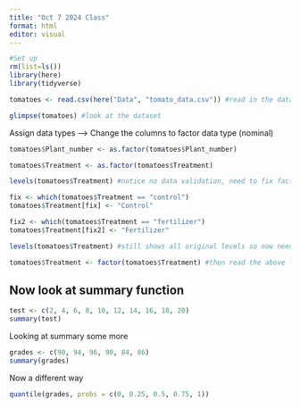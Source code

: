 ```yaml
---
title: "Oct 7 2024 Class"
format: html
editor: visual
---
```


```r
#Set up
rm(list=ls())
library(here)
library(tidyverse)
```

```r
tomatoes <- read.csv(here("Data", "tomato_data.csv")) #read in the data
```

```r
glimpse(tomatoes) #look at the dataset
```

Assign data types –\> Change the columns to factor data type (nominal)

```r
tomatoes$Plant_number <- as.factor(tomatoes$Plant_number)

tomatoes$Treatment <- as.factor(tomatoes$Treatment)
```

```r
levels(tomatoes$Treatment) #notice no data validation, need to fix factor levels
```

```r
fix <- which(tomatoes$Treatment == "control")
tomatoes$Treatment[fix] <- "Control"
```

```r
fix2 <- which(tomatoes$Treatment == "fertilizer")
tomatoes$Treatment[fix2] <- "Fertilizer"

levels(tomatoes$Treatment) #still shows all original levels so now need to say...

tomatoes$Treatment <- factor(tomatoes$Treatment) #then read the above line of code again to get the updated levels
```

## Now look at summary function

```r
test <- c(2, 4, 6, 8, 10, 12, 14, 16, 18, 20)
summary(test)
```

Looking at summary some more

```r
grades <- c(90, 94, 96, 90, 84, 86)
summary(grades)
```

Now a different way

```r
quantile(grades, probs = c(0, 0.25, 0.5, 0.75, 1))
```
